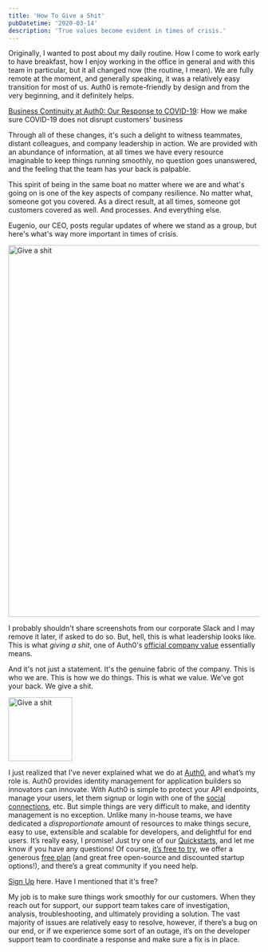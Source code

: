 ```yaml
---
title: 'How To Give a Shit'
pubDatetime: '2020-03-14'
description: 'True values become evident in times of crisis.'
---
```


Originally, I wanted to post about my daily routine. How I come to work early to have breakfast, how I enjoy working in the office in general and with this team in particular, but it all changed now (the routine, I mean). We are fully remote at the moment, and generally speaking, it was a relatively easy transition for most of us. Auth0 is remote-friendly by design and from the very beginning, and it definitely helps.

[Business Continuity at Auth0: Our Response to COVID-19](https://auth0.com/blog/business-continuity-at-auth0-our-response-to-covid-19/): How we make sure COVID-19 does not disrupt customers' business

Through all of these changes, it's such a delight to witness teammates, distant colleagues, and company leadership in action. We are provided with an abundance of information, at all times we have every resource imaginable to keep things running smoothly, no question goes unanswered, and the feeling that the team has your back is palpable.

This spirit of being in the same boat no matter where we are and what's going on is one of the key aspects of company resilience. No matter what, someone got you covered. As a direct result, at all times, someone got customers covered as well. And processes. And everything else.

Eugenio, our CEO, posts regular updates of where we stand as a group, but here's what's way more important in times of crisis.

<img
  alt="Give a shit"
  src="/blog/posts/how-to-give-a-shit/fb332fa05c5f79caccf196e722503d7fa1b23db6-1738x744.png"
  width="1738"
  height="744"
/>

I probably shouldn't share screenshots from our corporate Slack and I may remove it later, if asked to do so. But, hell, this is what leadership looks like. This is what _giving a shit_, one of Auth0's [official company value](https://auth0.com/careers/culture) essentially means.

And it's not just a statement. It's the genuine fabric of the company. This is who we are. This is how we do things. This is what we value. We've got your back. We give a shit.

<img
  alt="Give a shit"
  src="/blog/posts/how-to-give-a-shit/64a4a2764dd2bb6762423ccaf509927cca5bb18c-128x128.png"
  width="128"
  height="128"
/>

I just realized that I’ve never explained what we do at [Auth0](https://auth0.com/), and what’s my role is. Auth0 provides identity management for application builders so innovators can innovate. With Auth0 is simple to protect your API endpoints, manage your users, let them signup or login with one of the [social connections](https://auth0.com/docs/connections/identity-providers-social), etc. But simple things are very difficult to make, and identity management is no exception. Unlike many in-house teams, we have dedicated a _disproportionate_ amount of resources to make things secure, easy to use, extensible and scalable for developers, and delightful for end users. It’s really easy, I promise! Just try one of our [Quickstarts](https://auth0.com/docs/quickstarts/), and let me know if you have any questions! Of course, [it’s free to try](https://auth0.com/signup?&signUpData=%7B%22source%22%3A%22rosnovsky.us%22%7D), we offer a generous [free plan](https://auth0.com/pricing/) (and great free open-source and discounted startup options!), and there’s a great community if you need help.

[Sign Up](https://auth0.com/signup) here. Have I mentioned that it's free?

My job is to make sure things work smoothly for our customers. When they reach out for support, our support team takes care of investigation, analysis, troubleshooting, and ultimately providing a solution. The vast majority of issues are relatively easy to resolve, however, if there’s a bug on our end, or if we experience some sort of an outage, it’s on the developer support team to coordinate a response and make sure a fix is in place.
